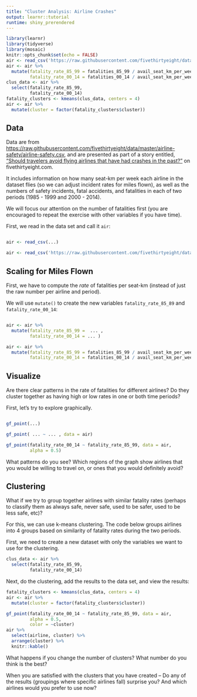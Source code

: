 ---
title: "Cluster Analysis: Airline Crashes"
output: learnr::tutorial
runtime: shiny_prerendered
---

```{r setup, include=FALSE}
library(learnr)
library(tidyverse)
library(mosaic)
knitr::opts_chunk$set(echo = FALSE)
air <- read_csv('https://raw.githubusercontent.com/fivethirtyeight/data/master/airline-safety/airline-safety.csv')
air <- air %>%
  mutate(fatality_rate_85_99 = fatalities_85_99 / avail_seat_km_per_week,
         fatality_rate_00_14 = fatalities_00_14 / avail_seat_km_per_week)
clus_data <- air %>%
  select(fatality_rate_85_99, 
         fatality_rate_00_14)
fatality_clusters <- kmeans(clus_data, centers = 4)
air <- air %>% 
  mutate(cluster = factor(fatality_clusters$cluster))
```


## Data
Data are from <https://raw.githubusercontent.com/fivethirtyeight/data/master/airline-safety/airline-safety.csv>, and are presented as part of a story entitled, ["Should travelers avoid flying airlines that have had crashes in the past?"](http://fivethirtyeight.com/features/should-travelers-avoid-flying-airlines-that-have-had-crashes-in-the-past/) on fivethirtyeight.com.

It includes information on how many seat-km per week each airline in the dataset flies (so we can adjust incident rates for miles flown), as well as the numbers of safety incidents, fatal accidents, and fatalities in each of two periods (1985 - 1999 and 2000 - 2014).

We will focus our attention on the number of fatalities first (you are encouraged to repeat the exercise with other variables if you have time).

First, we read in the data set and call it `air`:

```{r data-in, exercise = TRUE}

```

```{r data-in-hint-1}
air <- read_csv(...)
```

```{r data-in-hint-2}
air <- read_csv('https://raw.githubusercontent.com/fivethirtyeight/data/master/airline-safety/airline-safety.csv')
```


## Scaling for Miles Flown
First, we have to compute the *rate* of fatalities per seat-km (instead of just the raw number per airline and period).  

We will use `mutate()` to create the new variables `fatality_rate_85_89` and `fatality_rate_00_14`:

```{r compute-rates, exercise = TRUE}

```

```{r compute-rates-hint-1}
air <- air %>%
  mutate(fatality_rate_85_99 =  ... ,
         fatality_rate_00_14 = ... )
```

```{r compute-rates-hint-2}
air <- air %>%
  mutate(fatality_rate_85_99 = fatalities_85_99 / avail_seat_km_per_week,
         fatality_rate_00_14 = fatalities_00_14 / avail_seat_km_per_week)
```

## Visualize
Are there clear patterns in the rate of fatalities for different airlines? Do they cluster together as having high or low rates in one or both time periods?

First, let's try to explore graphically.

```{r fatal-plot, exercise = TRUE}

```

```{r fatal-plot-hint-1}
gf_point(...)
```

```{r fatal-plot-hint-2}
gf_point( ... ~ ... , data = air)
```

```{r fatal-plot-hint-3}
gf_point(fatality_rate_00_14 ~ fatality_rate_85_99, data = air,
         alpha = 0.5)
```

What patterns do you see? Which regions of the graph show airlines that you would be willing to travel on, or ones that you would definitely avoid?

## Clustering

What if we try to group together airlines with similar fatality rates (perhaps to classify them as always safe, never safe, used to be safer, used to be less safe, etc)?

For this, we can use k-means clustering. The code below groups airlines into 4 groups based on similarity of fatality rates during the two periods.

First, we need to create a new dataset with only the variables we want to use for the clustering.


```{r}
clus_data <- air %>%
  select(fatality_rate_85_99, 
         fatality_rate_00_14)
```

Next, do the clustering, add the results to the data set, and view the results:

```{r clustering, exercise = TRUE}
fatality_clusters <- kmeans(clus_data, centers = 4)
air <- air %>% 
  mutate(cluster = factor(fatality_clusters$cluster))

gf_point(fatality_rate_00_14 ~ fatality_rate_85_99, data = air,
         alpha = 0.5,
         color = ~cluster)
air %>% 
  select(airline, cluster) %>% 
  arrange(cluster) %>%
  knitr::kable()
```

What happens if you change the number of clusters? What number do you think is the best?

When you are satisfied with the clusters that you have created -- Do any of the results (groupings where specific airlines fall) surprise you? And which airlines would you prefer to use now?